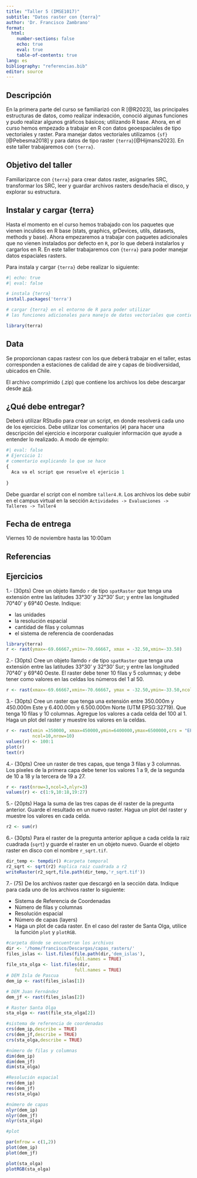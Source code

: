 ```yaml
---
title: "Taller 5 (IMSE1017)"
subtitle: "Datos raster con {terra}"
author: 'Dr. Francisco Zambrano'
format: 
  html:
    number-sections: false
    echo: true
    eval: true
    table-of-contents: true
lang: es
bibliography: "referencias.bib"
editor: source
---
```


## Descripción

En la primera parte del curso se familiarizó con R [@R2023], las principales estructuras de datos, como realizar indexación, conoció algunas funciones y pudo realizar algunos gráficos básicos; utilizando R base. Ahora, en el curso hemos empezado a trabajar en R con datos geoespaciales de tipo vectoriales y raster. Para manejar datos vectoriales utilizamos `{sf}` [@Pebesma2018] y para datos de tipo raster `{terra}`[@Hijmans2023]. En este taller trabajaremos con `{terra}`.

## Objetivo del taller

Familiarizarce con `{terra}` para crear datos raster, asignarles SRC, transformar los SRC, leer y guardar archivos rasters desde/hacia el disco, y explorar su estructura.

## Instalar y cargar {terra}

Hasta el momento en el curso hemos trabajado con los paquetes que vienen inculidos en R base (stats, graphics, grDevices, utils, datasets, methods y base). Ahora empezaremos a trabajar con paquetes adicionales que no vienen instalados por defecto en `R`, por lo que deberá instalarlos y cargarlos en R. En este taller trabajaremos con `{terra}` para poder manejar datos espaciales rasters.

Para instala y cargar `{terra}` debe realizar lo siguiente:

```r
#| echo: true
#| eval: false

# instala {terra}
install.packages('terra')

# cargar {terra} en el entorno de R para poder utilizar 
# las funciones adicionales para manejo de datos vectoriales que contiene

library(terra)
```

## Data

Se proporcionan capas rastesr con los que deberá trabajar en el taller, estas corresponden a estaciones de calidad de aire y capas de biodiversidad, ubicados en Chile.

El archivo comprimido (.zip) que contiene los archivos los debe descargar desde [acá](https://drive.google.com/file/d/15F5zIXbz86fjf6IzyOVRaR11C8B0-HFA/view?usp=sharing).

## ¿Qué debe entregar?

Deberá utilizar RStudio para crear un script, en donde resolverá cada uno de los ejercicios. Debe utilizar los comentarios (`#`) para hacer una descripción del ejercicio e incorporar cualquier información que ayude a entender lo realizado. A modo de ejemplo:

```r
#| eval: false
# Ejercicio 1:
# comentario explicando lo que se hace
{
  Aca va el script que resuelve el ejericio 1
  
}
```

Debe guardar el script con el nombre `taller4.R`. Los archivos los debe subir en el campus virtual en la sección `Actividades -> Evaluaciones -> Talleres -> Taller4`

## Fecha de entrega

Viernes 10 de noviembre hasta las 10:00am

## Referencias

::: {#refs}
:::

## Ejercicios

1.- (30pts) Cree un objeto llamdo `r` de tipo `spatRaster` que tenga una extensión entre las latitudes 33°30' y 32°30' Sur; y entre las longituded 70°40' y 69°40 Oeste. Indique:

- las unidades
- la resolución espacial
- cantidad de filas y columnas
- el sistema de referencia de coordenadas

```r
library(terra)
r <- rast(ymax=-69.66667,ymin=-70.66667, xmax = -32.50,xmin=-33.50)
```

2.- (30pts) Cree un objeto llamdo `r` de tipo `spatRaster` que tenga una extensión entre las latitudes 33°30' y 32°30' Sur; y entre las longituded 70°40' y 69°40 Oeste. El raster debe tener 10 filas y 5 columnas; y debe tener como valores en las celdas los números del 1 al 50. 

```r
r <- rast(xmax=-69.66667,xmin=-70.66667, ymax = -32.50,ymin=-33.50,ncol=5,nrow=10)
```

3.- (30pts) Cree un raster que tenga una extensión entre 350.000m y 450.000m Este y 6.400.00m y 6.500.000m Norte (UTM EPSG:32719). Que tenga 10 filas y 10 columnas. Agregue los valores a cada celda del 100 al 1. Haga un plot del raster y muestre los valores en la celdas.

```r
r <- rast(xmin =350000, xmax=450000,ymin=6400000,ymax=6500000,crs = "EPSG:32719",
          ncol=10,nrow=10)
values(r) <- 100:1
plot(r)
text(r)

```

4.- (30pts) Cree un raster de tres capas, que tenga 3 filas y 3 columnas. Los pixeles de la primera capa debe tener los valores 1 a 9, de la segunda de 10 a 18 y la tercera de 19 a 27.

```r
r <- rast(nrow=3,ncol=3,nlyr=3)
values(r) <- c(1:9,10:18,19:27)
```

5.- (20pts) Haga la suma de las tres capas de él raster de la pregunta anterior. Guarde el resultado en un nuevo raster. Hagua un plot del raster y muestre los valores en cada celda.

```r

r2 <- sum(r)
```

6.- (30pts) Para el raster de la pregunta anterior aplique a cada celda la raiz cuadrada (`sqrt`) y guarde el raster en un objeto nuevo. Guarde el objeto raster en disco con el nombre `r_sqrt.tif`.

```r
dir_temp <- tempdir() #carpeta temporal
r2_sqrt <- sqrt(r2) #aplica raiz cuadrada a r2
writeRaster(r2_sqrt,file.path(dir_temp,'r_sqrt.tif'))
```

7.- (75) De los archivos raster que descargó en la sección data. Indique para cada uno de los archivos raster lo siguiente:

- Sistema de Referencia de Coordenadas
- Número de filas y columnas
- Resolución espacial
- Número de capas (layers)
- Haga un plot de cada raster. En el caso del raster de Santa Olga, utilice la función `plot` y `plotRGB`.

```r
#carpeta dónde se encuentran los archivos
dir <- '/home/francisco/Descargas/capas_rasters/' 
files_islas <- list.files(file.path(dir,'dem_islas'),
                          full.names = TRUE)
file_sta_olga <- list.files(dir,
                          full.names = TRUE)
# DEM Isla de Pascua
dem_ip <- rast(files_islas[1])

# DEM Juan Fernández
dem_jf <- rast(files_islas[2])

# Raster Santa Olga
sta_olga <- rast(file_sta_olga[2])

#sistema de referencia de coordenadas
crs(dem_ip,describe = TRUE)
crs(dem_jf,describe = TRUE)
crs(sta_olga,describe = TRUE)

#número de filas y columnas
dim(dem_ip)
dim(dem_jf)
dim(sta_olga)

#Resolución espacial
res(dem_ip)
res(dem_jf)
res(sta_olga)

#número de capas
nlyr(dem_ip)
nlyr(dem_jf)
nlyr(sta_olga)

#plot

par(mfrow = c(1,2))
plot(dem_ip)
plot(dem_jf)

plot(sta_olga)
plotRGB(sta_olga)
```



